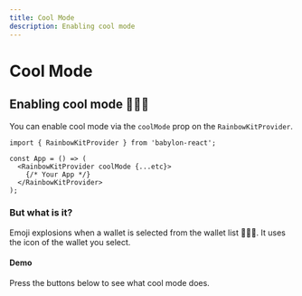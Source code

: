 ```yaml
---
title: Cool Mode
description: Enabling cool mode
---
```


# Cool Mode

## Enabling cool mode 🌈🌈🌈

You can enable cool mode via the `coolMode` prop on the `RainbowKitProvider`.

```tsx
import { RainbowKitProvider } from 'babylon-react';

const App = () => (
  <RainbowKitProvider coolMode {...etc}>
    {/* Your App */}
  </RainbowKitProvider>
);
```

### But what is it?

Emoji explosions when a wallet is selected from the wallet list 🌈🌈🌈. It uses the icon of the wallet you select.

#### Demo

Press the buttons below to see what cool mode does.

<CoolMode />
